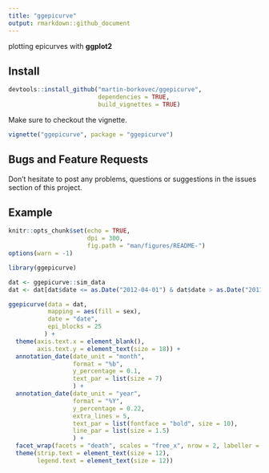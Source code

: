 ```yaml
---
title: "ggepicurve"
output: rmarkdown::github_document
---
```


plotting epicurves with **ggplot2**

## Install 
```r
devtools::install_github("martin-borkovec/ggepicurve", 
                         dependencies = TRUE,
                         build_vignettes = TRUE)
```

Make sure to checkout the vignette.
```r
vignette("ggepicurve", package = "ggepicurve")
```

## Bugs and Feature Requests

Don't hesitate to post any problems, questions or suggestions in the issues section of this project. 


## Example
```r
knitr::opts_chunk$set(echo = TRUE,
                      dpi = 300,
                      fig.path = "man/figures/README-")
options(warn = -1)
```




```r
library(ggepicurve)

dat <- ggepicurve::sim_data
dat <- dat[dat$date <= as.Date("2012-04-01") & dat$date > as.Date("2011-10-01"),]

ggepicurve(data = dat,
           mapping = aes(fill = sex),
           date = "date", 
           epi_blocks = 25
          ) +
  theme(axis.text.x = element_blank(),
        axis.text.y = element_text(size = 18)) +
  annotation_date(date_unit = "month",
                  format = "%b",
                  y_percentage = 0.1,
                  text_par = list(size = 7)
                  ) +
  annotation_date(date_unit = "year",
                  format = "%Y",
                  y_percentage = 0.22,
                  extra_lines = 5,
                  text_par = list(fontface = "bold", size = 10),
                  line_par = list(size = 1.5)
                  ) +
  facet_wrap(facets = "death", scales = "free_x", nrow = 2, labeller = label_both) +
  theme(strip.text = element_text(size = 12),
        legend.text = element_text(size = 12))
```


